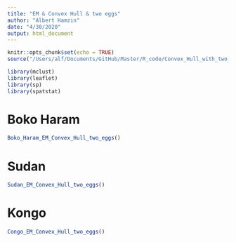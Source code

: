 ```yaml
---
title: "EM & Convex Hull & two eggs"
author: "Albert Hamzin"
date: "4/30/2020"
output: html_document
---
```


```r
knitr::opts_chunk$set(echo = TRUE)
source("/Users/alf/Documents/GitHub/Master/R_code/Convex_Hull_with_two_eggs.R")
```


```r
library(mclust)
library(leaflet)
library(sp)
library(spatstat)
```



# Boko Haram

```r
Boko_Haram_EM_Convex_Hull_two_eggs()
```


# Sudan
```r
Sudan_EM_Convex_Hull_two_eggs()

```



# Kongo
```r

Congo_EM_Convex_Hull_two_eggs()
```

















